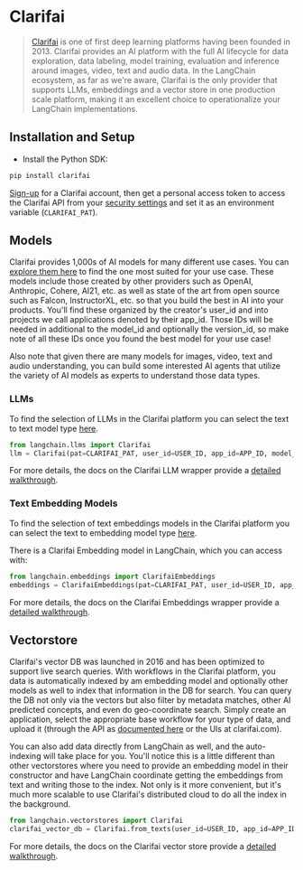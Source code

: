 # Clarifai

>[Clarifai](https://clarifai.com) is one of first deep learning platforms having been founded in 2013. Clarifai provides an AI platform with the full AI lifecycle for data exploration, data labeling, model training, evaluation and inference around images, video, text and audio data. In the LangChain ecosystem, as far as we're aware, Clarifai is the only provider that supports LLMs, embeddings and a vector store in one production scale platform, making it an excellent choice to operationalize your LangChain implementations.

## Installation and Setup
- Install the Python SDK:
```bash
pip install clarifai
```
[Sign-up](https://clarifai.com/signup) for a Clarifai account, then get a personal access token to access the Clarifai API from your [security settings](https://clarifai.com/settings/security) and set it as an environment variable (`CLARIFAI_PAT`).


## Models

Clarifai provides 1,000s of AI models for many different use cases. You can [explore them here](https://clarifai.com/explore) to find the one most suited for your use case. These models include those created by other providers such as OpenAI, Anthropic, Cohere, AI21, etc. as well as state of the art from open source such as Falcon, InstructorXL, etc. so that you build the best in AI into your products. You'll find these organized by the creator's user_id and into projects we call applications denoted by their app_id. Those IDs will be needed in additional to the model_id and optionally the version_id, so make note of all these IDs once you found the best model for your use case!

Also note that given there are many models for images, video, text and audio understanding, you can build some interested AI agents that utilize the variety of AI models as experts to understand those data types.

### LLMs

To find the selection of LLMs in the Clarifai platform you can select the text to text model type [here](https://clarifai.com/explore/models?filterData=%5B%7B%22field%22%3A%22model_type_id%22%2C%22value%22%3A%5B%22text-to-text%22%5D%7D%5D&page=1&perPage=24).

```python
from langchain.llms import Clarifai
llm = Clarifai(pat=CLARIFAI_PAT, user_id=USER_ID, app_id=APP_ID, model_id=MODEL_ID)
```

For more details, the docs on the Clarifai LLM wrapper provide a [detailed walkthrough](/docs/integrations/llms/clarifai.html).


### Text Embedding Models

To find the selection of text embeddings models in the Clarifai platform you can select the text to embedding model type [here](https://clarifai.com/explore/models?page=1&perPage=24&filterData=%5B%7B%22field%22%3A%22model_type_id%22%2C%22value%22%3A%5B%22text-embedder%22%5D%7D%5D).

There is a Clarifai Embedding model in LangChain, which you can access with:
```python
from langchain.embeddings import ClarifaiEmbeddings
embeddings = ClarifaiEmbeddings(pat=CLARIFAI_PAT, user_id=USER_ID, app_id=APP_ID, model_id=MODEL_ID)
```
For more details, the docs on the Clarifai Embeddings wrapper provide a [detailed walkthrough](/docs/integrations/text_embedding/clarifai.html).

## Vectorstore

Clarifai's vector DB was launched in 2016 and has been optimized to support live search queries. With workflows in the Clarifai platform, you data is automatically indexed by am embedding model and optionally other models as well to index that information in the DB for search. You can query the DB not only via the vectors but also filter by metadata matches, other AI predicted concepts, and even do geo-coordinate search. Simply create an application, select the appropriate base workflow for your type of data, and upload it (through the API as [documented here](https://docs.clarifai.com/api-guide/data/create-get-update-delete) or the UIs at clarifai.com).

You can also add data directly from LangChain as well, and the auto-indexing will take place for you. You'll notice this is a little different than other vectorstores where you need to provide an embedding model in their constructor and have LangChain coordinate getting the embeddings from text and writing those to the index. Not only is it more convenient, but it's much more scalable to use Clarifai's distributed cloud to do all the index in the background.

```python
from langchain.vectorstores import Clarifai
clarifai_vector_db = Clarifai.from_texts(user_id=USER_ID, app_id=APP_ID, texts=texts, pat=CLARIFAI_PAT, number_of_docs=NUMBER_OF_DOCS, metadatas = metadatas)
```
For more details, the docs on the Clarifai vector store provide a [detailed walkthrough](/docs/integrations/vectorstores/clarifai.ipynb).
